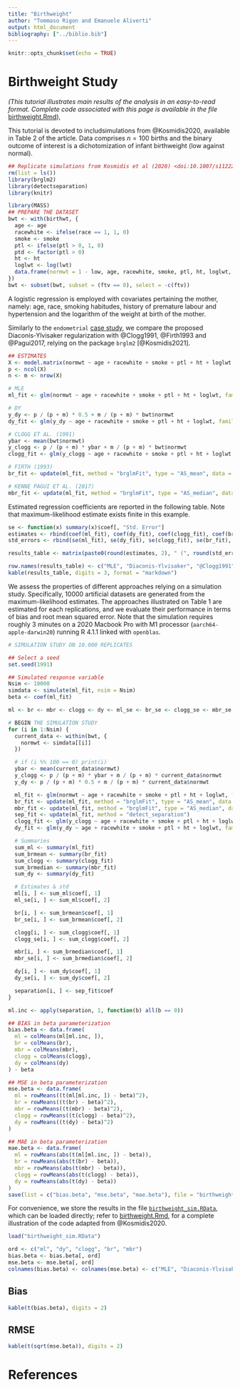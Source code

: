 ```yaml
---
title: "Birthweight"
author: "Tommaso Rigon and Emanuele Aliverti"
output: html_document
bibliography: ["../biblio.bib"]
---
```


```r
knitr::opts_chunk$set(echo = TRUE)
```

# Birthweight Study

*(This tutorial illustrates main results of the analysis in an easy-to-read format.
Complete code associated with this page is available in the file* 
[birthweight.Rmd](https://raw.githubusercontent.com/tommasorigon/logistic-bias-reduction/main/BIRTHWEIGHT/birthweight.Rmd)),

This tutorial is devoted to includsimulations from @Kosmidis2020, available in Table 2 of the article. 
Data comprises $n = 100$ births and the binary outcome of interest is a dichotomization of infant birthweight (low against normal). 

```r
## Replicate simulations from Kosmidis et al (2020) <doi:10.1007/s11222-019-09860-6
rm(list = ls())
library(brglm2)
library(detectseparation)
library(knitr)
```

```r
library(MASS)
## PREPARE THE DATASET
bwt <- with(birthwt, {
  age <- age
  racewhite <- ifelse(race == 1, 1, 0)
  smoke <- smoke
  ptl <- ifelse(ptl > 0, 1, 0)
  ptd <- factor(ptl > 0)
  ht <- ht
  loglwt <- log(lwt)
  data.frame(normwt = 1 - low, age, racewhite, smoke, ptl, ht, loglwt, ftv)
})
bwt <- subset(bwt, subset = (ftv == 0), select = -c(ftv))
```

A logistic regression is employed with covariates pertaining the mother, namely: age, race, smoking habitudes, history of premature labour and hypertension and
the logarithm of the weight at birth of the mother.

Similarly to the `endometrial` [case study](../ENDOMETRIAL/), we compare the proposed
Diaconis-Ylvisaker regularization with @Clogg1991, @Firth1993 and @Pagui2017, relying on the package `brglm2` [@Kosmidis2021].

```r
## ESTIMATES
X <- model.matrix(normwt ~ age + racewhite + smoke + ptl + ht + loglwt, data = bwt)
p <- ncol(X)
n <- m <- nrow(X)

# MLE
ml_fit <- glm(normwt ~ age + racewhite + smoke + ptl + ht + loglwt, family = binomial, data = bwt)

# DY
y_dy <- p / (p + m) * 0.5 + m / (p + m) * bwt$normwt
dy_fit <- glm(y_dy ~ age + racewhite + smoke + ptl + ht + loglwt, family = binomial, data = bwt)

# CLOGG ET AL. (1991)
ybar <- mean(bwt$normwt)
y_clogg <- p / (p + m) * ybar + m / (p + m) * bwt$normwt
clogg_fit <- glm(y_clogg ~ age + racewhite + smoke + ptl + ht + loglwt, family = binomial, data = bwt)

# FIRTH (1993)
br_fit <- update(ml_fit, method = "brglmFit", type = "AS_mean", data = bwt)

# KENNE PAGUI ET AL. (2017)
mbr_fit <- update(ml_fit, method = "brglmFit", type = "AS_median", data = bwt)
```

Estimated regression coefficients are reported in the following table. Note that maximum-likelihood estimate exists finite in this example.

```r
se <- function(x) summary(x)$coef[, "Std. Error"]
estimates <- rbind(coef(ml_fit), coef(dy_fit), coef(clogg_fit), coef(br_fit), coef(mbr_fit))
std_errors <- rbind(se(ml_fit), se(dy_fit), se(clogg_fit), se(br_fit), se(mbr_fit))

results_table <- matrix(paste0(round(estimates, 2), " (", round(std_errors, 2), ")"), ncol = p)

row.names(results_table) <- c("MLE", "Diaconis-Ylvisaker", "@Clogg1991", "@Firth1993", "@Pagui2017")
kable(results_table, digits = 3, format = "markdown")
```

We assess the properties of different approaches relying on a simulation study.
Specifically, $10000$ artificial datasets are generated from the maximum-likelihood estimates.
The approaches illustrated on Table 1 are estimated for each replications, and we evaluate their
performance in terms of bias and root mean squared error.
Note that the simulation requires roughly $3$ minutes on a 2020 Macbook Pro with M1 processor 
(`aarch64-apple-darwin20`)  running R 4.1.1 linked with `openblas`. 

```r
# SIMULATION STUDY ON 10.000 REPLICATES

## Select a seed
set.seed(1991)

## Simulated response variable
Nsim <- 10000
simdata <- simulate(ml_fit, nsim = Nsim)
beta <- coef(ml_fit)

ml <- br <- mbr <- clogg <- dy <- ml_se <- br_se <- clogg_se <- mbr_se <- dy_se <- separation <- matrix(NA, nrow = Nsim, ncol = length(beta))

# BEGIN THE SIMULATION STUDY
for (i in 1:Nsim) {
  current_data <- within(bwt, {
    normwt <- simdata[[i]]
  })

  # if (i %% 100 == 0) print(i)
  ybar <- mean(current_data$normwt)
  y_clogg <- p / (p + m) * ybar + m / (p + m) * current_data$normwt
  y_dy <- p / (p + m) * 0.5 + m / (p + m) * current_data$normwt

  ml_fit <- glm(normwt ~ age + racewhite + smoke + ptl + ht + loglwt, family = binomial, data = current_data)
  br_fit <- update(ml_fit, method = "brglmFit", type = "AS_mean", data = current_data)
  mbr_fit <- update(ml_fit, method = "brglmFit", type = "AS_median", data = current_data)
  sep_fit <- update(ml_fit, method = "detect_separation")
  clogg_fit <- glm(y_clogg ~ age + racewhite + smoke + ptl + ht + loglwt, family = binomial, data = current_data)
  dy_fit <- glm(y_dy ~ age + racewhite + smoke + ptl + ht + loglwt, family = binomial, data = current_data)

  # Summaries
  sum_ml <- summary(ml_fit)
  sum_brmean <- summary(br_fit)
  sum_clogg <- summary(clogg_fit)
  sum_brmedian <- summary(mbr_fit)
  sum_dy <- summary(dy_fit)

  # Estimates & std
  ml[i, ] <- sum_ml$coef[, 1]
  ml_se[i, ] <- sum_ml$coef[, 2]

  br[i, ] <- sum_brmean$coef[, 1]
  br_se[i, ] <- sum_brmean$coef[, 2]

  clogg[i, ] <- sum_clogg$coef[, 1]
  clogg_se[i, ] <- sum_clogg$coef[, 2]

  mbr[i, ] <- sum_brmedian$coef[, 1]
  mbr_se[i, ] <- sum_brmedian$coef[, 2]

  dy[i, ] <- sum_dy$coef[, 1]
  dy_se[i, ] <- sum_dy$coef[, 2]

  separation[i, ] <- sep_fit$coef
}

ml.inc <- apply(separation, 1, function(b) all(b == 0))

## BIAS in beta parameterization
bias.beta <- data.frame(
  ml = colMeans(ml[ml.inc, ]),
  br = colMeans(br),
  mbr = colMeans(mbr),
  clogg = colMeans(clogg),
  dy = colMeans(dy)
) - beta

## MSE in beta parameterization
mse.beta <- data.frame(
  ml = rowMeans((t(ml[ml.inc, ]) - beta)^2),
  br = rowMeans((t(br) - beta)^2),
  mbr = rowMeans((t(mbr) - beta)^2),
  clogg = rowMeans((t(clogg) - beta)^2),
  dy = rowMeans((t(dy) - beta)^2)
)

## MAE in beta parameterization
mae.beta <- data.frame(
  ml = rowMeans(abs(t(ml[ml.inc, ]) - beta)),
  br = rowMeans(abs(t(br) - beta)),
  mbr = rowMeans(abs(t(mbr) - beta)),
  clogg = rowMeans(abs(t(clogg) - beta)),
  dy = rowMeans(abs(t(dy) - beta))
)
save(list = c("bias.beta", "mse.beta", "mae.beta"), file = "birthweight_sim.RData")
```

For convenience, we store the results in the file 
[`birthweight_sim.RData`](https://github.com/tommasorigon/logistic-bias-reduction/blob/main/BIRTHWEIGHT/birthweight_sim.RData),
which can be loaded directly; refer to
[birthweight.Rmd](https://raw.githubusercontent.com/tommasorigon/logistic-bias-reduction/main/BIRTHWEIGHT/birthweight.Rmd),
for a complete illustration of the code adapted from @Kosmidis2020.

```r
load("birthweight_sim.RData")
```

```r
ord <- c("ml", "dy", "clogg", "br", "mbr")
bias.beta <- bias.beta[, ord]
mse.beta <- mse.beta[, ord]
colnames(bias.beta) <- colnames(mse.beta) <- c("MLE", "Diaconis-Ylvisaker", "@Clogg1991", "@Firth1993", "@Pagui2017")
```

## Bias

```r
kable(t(bias.beta), digits = 2)
```

## RMSE

```r
kable(t(sqrt(mse.beta)), digits = 2)
```

# References
